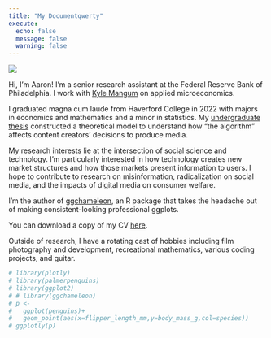 ```yaml
---
title: "My Documentqwerty"
execute:
  echo: false
  message: false
  warning: false
---
```


![](assets/me.png){fig-alt="A Photo of Aaron Graybill"}

Hi, I'm Aaron! I'm a senior research assistant at the Federal Reserve Bank of Philadelphia. I work with [Kyle Mangum](https://www.philadelphiafed.org/our-people/kyle-mangum) on applied microeconomics.

I graduated magna cum laude from Haverford College in 2022 with majors in economics and mathematics and a minor in statistics. My [undergraduate thesis](assets/Graybill_Undergraduate_Thesis.pdf) constructed a theoretical model to understand how "the algorithm" affects content creators' decisions to produce media.

My research interests lie at the intersection of social science and technology. I'm particularly interested in how technology creates new market structures and how those markets present information to users. I hope to contribute to research on misinformation, radicalization on social media, and the impacts of digital media on consumer welfare.

I'm the author of [ggchameleon](https://github.com/aarongraybill/ggchameleon), an R package that takes the headache out of making consistent-looking professional ggplots.

You can download a copy of my CV [here](assets/Graybill_Resume_2023_10.pdf).

Outside of research, I have a rotating cast of hobbies including film photography and development, recreational mathematics, various coding projects, and guitar.


```r
# library(plotly)
# library(palmerpenguins)
# library(ggplot2)
# # library(ggchameleon)
# p <-
#   ggplot(penguins)+
#   geom_point(aes(x=flipper_length_mm,y=body_mass_g,col=species))
# ggplotly(p)
```
